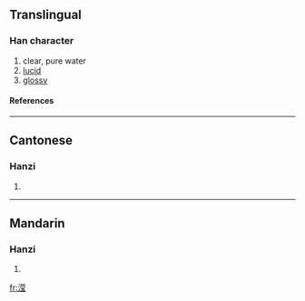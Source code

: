{{see|瀅}}

==Translingual==
===Han character===
{{Han char|rn=85|rad=水|as=10|sn=13|four=|canj=水廿月戈 (ETBI)}}
# clear, pure water
# [[lucid]]
# [[glossy]]
====References====
{{Han ref|kx=0643.241|hdz=31694.051|uh=6EE2|ud=28386}}

----
==Cantonese==
===Hanzi===
{{yue-hanzi|jyut=|y=ying4}}
# {{defn|Cantonese}}

----
==Mandarin==
===Hanzi===
{{cmn-hanzi|tra=瀅|pin=[[yíng]] (ying2), [[yìng]] (ying4)|wg=ying<sup>2</sup>, ying<sup>4</sup>}}
# {{defn|Mandarin}}

[[fr:滢]]